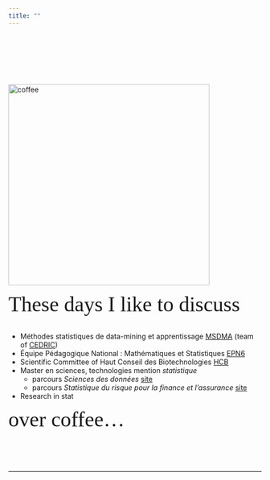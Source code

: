 ```yaml
---
title: ""
---
```

<script>
  (function(i,s,o,g,r,a,m){i['GoogleAnalyticsObject']=r;i[r]=i[r]||function(){
  (i[r].q=i[r].q||[]).push(arguments)},i[r].l=1*new Date();a=s.createElement(o),
  m=s.getElementsByTagName(o)[0];a.async=1;a.src=g;m.parentNode.insertBefore(a,m)
  })(window,document,'script','https://www.google-analytics.com/analytics.js','ga');

  ga('create', 'UA-85450191-1', 'auto');
  ga('send', 'pageview');

</script>
<br/><br/><br/><br/>
<div class="row">
<div class="col-xs-12 col-sm-5 text-center">
<br/>
<img src="https://github.com/AB-H/AB-H.github.io/raw/master/avner1.jpg" alt="coffee" style="width:400px;" align = "top"/> 
</div>
<div class="col-xs-12 col-sm-7">
<span style="font-family:myFancyFont; font-size:3em;">These days I like to discuss</span>
<br><br/>

* M&eacute;thodes statistiques de data-mining et apprentissage [MSDMA](https://cedric.cnam.fr/index.php/labo/MSDMA) (team of [CEDRIC](http://cedric.cnam.fr/))
* &Eacute;quipe P&eacute;dagogique National : Math&eacute;matiques et Statistiques [EPN6](http://maths.cnam.fr/)
* Scientific Committee of Haut Conseil des Biotechnologies [HCB](http://www.hautconseildesbiotechnologies.fr/fr)
* Master en sciences, technologies mention *statistique*
    * parcours *Sciences des donn&eacute;es* [site](http://formation.cnam.fr/rechercher-par-discipline/master-statistique-sciences-des-donnees-813205.kjsp)
    * parcours *Statistique du risque pour la finance et l'assurance* [site](http://formation.cnam.fr/rechercher-par-discipline/master-statistique-du-risque-pour-la-finance-et-l-assurance-813203.kjsp)
* Research in stat

<span style="font-family:myFancyFont; font-size:3em;">over coffee...</span>

</div>
</div>


<br/><br/><br/>

***
